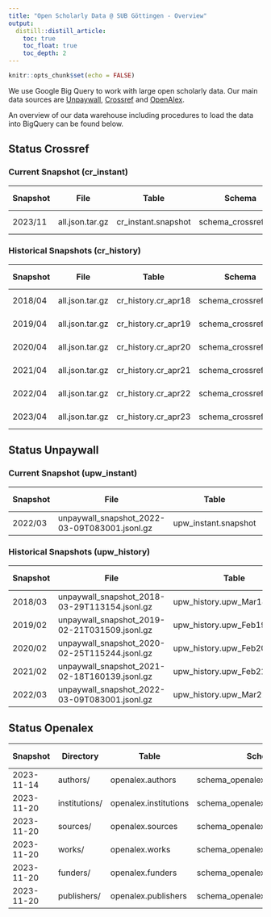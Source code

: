 ```yaml
---
title: "Open Scholarly Data @ SUB Göttingen - Overview"
output:
  distill::distill_article:
    toc: true
    toc_float: true
    toc_depth: 2
---
```


```r
knitr::opts_chunk$set(echo = FALSE)
```

We use Google Big Query to work with large open scholarly data. Our main data sources are [Unpaywall](https://unpaywall.org), [Crossref](https://www.crossref.org) and [OpenAlex](https://openalex.org).

An overview of our data warehouse including procedures to load the data into BigQuery can be found below.

## Status Crossref

### Current Snapshot (cr_instant)

::: l-body-outset

| Snapshot        | File            | Table               | Schema               | Procedure | Last Changed | Coverage  | Number of rows |
|-----------------|-----------------|---------------------|----------------------|-----------|--------------|-----------|--------------------|
|  2023/11        | all.json.tar.gz | cr_instant.snapshot | schema_crossref.json | [Repo](https://github.com/naustica/crossref_bq) |  11.12.2023  | 2013-2023 | 45.071.615 |

:::

### Historical Snapshots (cr_history)

::: l-body-outset

| Snapshot        | File            | Table               | Schema               | Procedure | Last Changed | Coverage  | Number of rows |
|-----------------|-----------------|---------------------|----------------------|-----------|--------------|-----------|--------------------|
|  2018/04        | all.json.tar.gz | cr_history.cr_apr18 | schema_crossref.json | [Repo](https://github.com/naustica/crossref_bq) |  20.02.2022  | 2013-2018 | 16.766.035 |
|  2019/04        | all.json.tar.gz | cr_history.cr_apr19 | schema_crossref.json | [Repo](https://github.com/naustica/crossref_bq) |  29.10.2021  | 2013-2019 | 20.715.644 |
|  2020/04        | all.json.tar.gz | cr_history.cr_apr20 | schema_crossref.json | [Repo](https://github.com/naustica/crossref_bq) |  29.10.2021  | 2013-2020 | 25.334.525 |
|  2021/04        | all.json.tar.gz | cr_history.cr_apr21 | schema_crossref.json | [Repo](https://github.com/naustica/crossref_bq) |  29.10.2021  | 2013-2021 | 30.579.119 |
|  2022/04        | all.json.tar.gz | cr_history.cr_apr22 | schema_crossref.json | [Repo](https://github.com/naustica/crossref_bq) |  14.05.2022  | 2013-2022 | 35.939.195 |
|  2023/04        | all.json.tar.gz | cr_history.cr_apr23 | schema_crossref.json | [Repo](https://github.com/naustica/crossref_bq) |  07.05.2023  | 2013-2023 | 41.767.461 |

:::

## Status Unpaywall

### Current Snapshot (upw_instant)

::: l-body-outset

| Snapshot| File                                          | Table                | Schema               | Procedure | Last Changed | Coverage  | Number of rows |
|---------|-----------------------------------------------|----------------------|----------------------|-----------|--------------|-----------|-----------------|
| 2022/03 | unpaywall_snapshot_2022-03-09T083001.jsonl.gz | upw_instant.snapshot | bq_schema_mar22.json | [Repo](https://github.com/naustica/unpaywall_bq) |  14.03.2022 | 2008-2022 | 67.424.819 |

:::

### Historical Snapshots (upw_history)

::: l-body-outset

| Snapshot| File                                          | Table                       | Schema               | Procedure | Last Changed | Coverage  | Number of rows |
|---------|-----------------------------------------------|-----------------------------|----------------------|-----------|--------------|-----------|-----------------|
| 2018/03 | unpaywall_snapshot_2018-03-29T113154.jsonl.gz | upw_history.upw_Mar18_08_20 | bq_schema_mar18.json | [Repo](https://github.com/naustica/unpaywall_bq) |  29.10.2021  | 2008-2018 | 36.557.043 |
| 2019/02 | unpaywall_snapshot_2019-02-21T031509.jsonl.gz | upw_history.upw_Feb19_08_19 | bq_schema_feb19.json | [Repo](https://github.com/naustica/unpaywall_bq) |  10.11.2021  | 2008-2019 | 42.143.979 |
| 2020/02 | unpaywall_snapshot_2020-02-25T115244.jsonl.gz | upw_history.upw_Feb20_08_20 | bq_schema_feb20.json | [Repo](https://github.com/naustica/unpaywall_bq) |  30.10.2021  | 2008-2020 | 49.717.710 |
| 2021/02 | unpaywall_snapshot_2021-02-18T160139.jsonl.gz | upw_history.upw_Feb21_08_21 | bq_schema_feb21.json | [Repo](https://github.com/naustica/unpaywall_bq) |  29.10.2021  | 2008-2021 | 58.437.927 |
| 2022/03 | unpaywall_snapshot_2022-03-09T083001.jsonl.gz | upw_history.upw_Mar22_08_22 | bq_schema_mar22.json | [Repo](https://github.com/naustica/unpaywall_bq) |  14.03.2022 | 2008-2022 | 67.424.819 |

:::

## Status Openalex

::: l-body-outset

| Snapshot   | Directory     | Table                 | Schema                            | Procedure | Last Changed | Coverage  | Number of rows |
|------------|---------------|-----------------------|-----------------------------------|-----------|--------------|-----------|----------------------|
| 2023-11-14 | authors/      | openalex.authors      | schema_openalex_author.json       | [Repo](https://github.com/naustica/openalex) |  30.11.2023  | All | 79.238.203 |
| 2023-11-20 | institutions/ | openalex.institutions | schema_openalex_institutions.json | [Repo](https://github.com/naustica/openalex) |  30.11.2023  | All | 107.246 |
| 2023-11-20 | sources/      | openalex.sources      | schema_openalex_sources.json      | [Repo](https://github.com/naustica/openalex) |  30.11.2023  | All | 248.643 |
| 2023-11-20 | works/        | openalex.works        | schema_openalex_work.json         | [Repo](https://github.com/naustica/openalex) |  30.11.2023  | All | 246.328.942 |
| 2023-11-20 | funders/      | openalex.funders      | schema_openalex_funders.json      | [Repo](https://github.com/naustica/openalex) |  30.11.2023  | All | 26.540 |
| 2023-11-20 | publishers/   | openalex.publishers   | schema_openalex_publishers.json   | [Repo](https://github.com/naustica/openalex) |  30.11.2023  | All | 10.250 |

:::